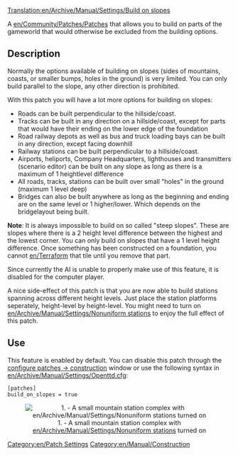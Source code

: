 [[Translation:en/Archive/Manual/Settings/Build on slopes]]
[[Category:en/Patch Settings]]
[[Category:en/Manual/Construction]]

A [[en/Community/Patches/Patches]] that allows you to build on parts of the gameworld that would otherwise be excluded from the building options.

== Description ==
Normally the options available of building on slopes (sides of mountains, coasts, or smaller bumps, holes in the ground) is very limited. You can only build parallel to the slope, any other direction is prohibited.

With this patch you will have a lot more options for building on slopes:
*Roads can be built perpendicular to the hillside/coast.
*Tracks can be built in any direction on a hillside/coast, except for parts that would have their ending on the lower edge of the foundation
*Road railway depots as well as bus and truck loading bays can be built in any direction, except facing downhill
*Railway stations can be built perpendicular to a hillside/coast.
*Airports, heliports, Company Headquarters, lighthouses and transmitters (scenario editor) can be built on any slope as long as there is a maximum of 1 heightlevel difference
*All roads, tracks, stations can be built over small "holes" in the ground (maximum 1 level deep)
*Bridges can also be built anywhere as long as the beginning and ending are on the same level or 1 higher/lower. Which depends on the bridgelayout being built.

'''Note''': It is always impossible to build on so called "steep slopes". These are slopes where there is a 2 height level difference between the highest and the lowest corner. You can only build on slopes that have a 1 level height difference. Once something has been constructed on a foundation, you cannot [[en/Terraform]] that tile until you remove that part.


Since currently the AI is unable to properly make use of this feature, it is disabled for the computer player.

A nice side-effect of this patch is that you are now able to build stations spanning across different height levels. Just place the station platforms seperately, height-level by height-level. You might need to turn on [[en/Archive/Manual/Settings/Nonuniform stations]] to enjoy the full effect of this patch.

== Use ==
This feature is enabled by default. You can disable this patch through the [[en/Archive/Manual/Settings/Configuring patches/Construction|configure patches -> construction]] window or use the following syntax in [[en/Archive/Manual/Settings/Openttd.cfg]]:

<pre>
[patches]
build_on_slopes = true
</pre>


<center>[[File:en/Archive/Manual/Settings/Build-on-slopes.png|center|frame|1. - A small mountain station complex with [[en/Archive/Manual/Settings/Nonuniform stations]] turned on]]</center>